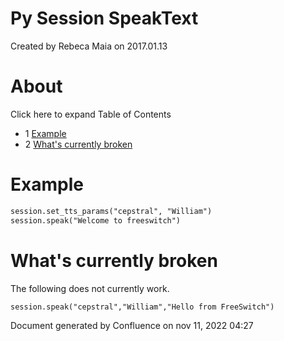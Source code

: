 
# Py Session SpeakText 

 Created by  Rebeca Maia on 2017.01.13

# About

Click here to expand Table of Contents

* 1 [Example](#example)
* 2 [What's currently broken](#whats-currently-broken)

# Example

```xml
session.set_tts_params("cepstral", "William")
session.speak("Welcome to freeswitch")
```

  
# What's currently broken

The following does not currently work.

```xml
session.speak("cepstral","William","Hello from FreeSwitch")
```

Document generated by Confluence on nov 11, 2022 04:27
